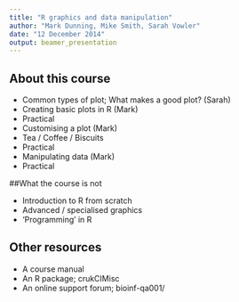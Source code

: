```yaml
---
title: "R graphics and data manipulation"
author: "Mark Dunning, Mike Smith, Sarah Vowler"
date: "12 December 2014"
output: beamer_presentation
---
```


## About this course

- Common types of plot; What makes a good plot? (Sarah)
- Creating basic plots in R (Mark)
- Practical
- Customising a plot (Mark)
- Tea / Coffee / Biscuits
- Practical
- Manipulating data (Mark)
- Practical 

##What the course is not

- Introduction to R from scratch
- Advanced / specialised graphics
- 'Programming' in R

## Other resources

- A course manual
- An R package; crukCIMisc
- An online support forum; bioinf-qa001/
